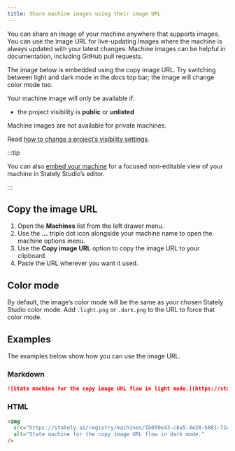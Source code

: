 ```yaml
---
title: Share machine images using their image URL
---
```


You can share an image of your machine anywhere that supports images. You can use the image URL for live-updating images where the machine is always updated with your latest changes. Machine images can be helpful in documentation, including GitHub pull requests.

The image below is embedded using the copy image URL. Try switching between light and dark mode in the docs top bar; the image will change color mode too.

<p>
  <ThemedImage
    alt="State machine for the Copy image URL flow. An initial state of Viewing machine which transitions to Left drawer open via an event of Open left drawer. The use … icon event transitions from left drawer open to Machine options menu open."
    sources={{
      light:
        'https://stately.ai/registry/machines/1b050e43-c8a5-4e28-b881-71eadcc5b8a1.light.png',
      dark: 'https://stately.ai/registry/machines/1b050e43-c8a5-4e28-b881-71eadcc5b8a1.dark.png',
    }}
  />
</p>

Your machine image will only be available if:

- the project visibility is **public** or **unlisted**

Machine images are not available for private machines.

Read [how to change a project’s visibility settings](projects.mdx#change-a-projects-visibility).

:::tip

You can also [embed your machine](embed.mdx) for a focused non-editable view of your machine in Stately Studio’s editor.

:::

## Copy the image URL

1. Open the **Machines** list from the left drawer menu.
2. Use the **...** triple dot icon alongside your machine name to open the machine options menu.
3. Use the <LinkIcon size={16} /> **Copy image URL** option to copy the image URL to your clipboard.
4. Paste the URL wherever you want it used.

<!-- TODO: add image illustrating above -->

## Color mode

By default, the image’s color mode will be the same as your chosen Stately Studio color mode. Add `.light.png` or `.dark.png` to the URL to force that color mode.

## Examples

The examples below show how you can use the image URL.

### Markdown

```md
![State machine for the copy image URL flow in light mode.](https://stately.ai/registry/machines/1b050e43-c8a5-4e28-b881-71eadcc5b8a1.light.png)
```

### HTML

```html
<img
  src="https://stately.ai/registry/machines/1b050e43-c8a5-4e28-b881-71eadcc5b8a1.dark.png"
  alt="State machine for the copy image URL flow in dark mode."
/>
```
